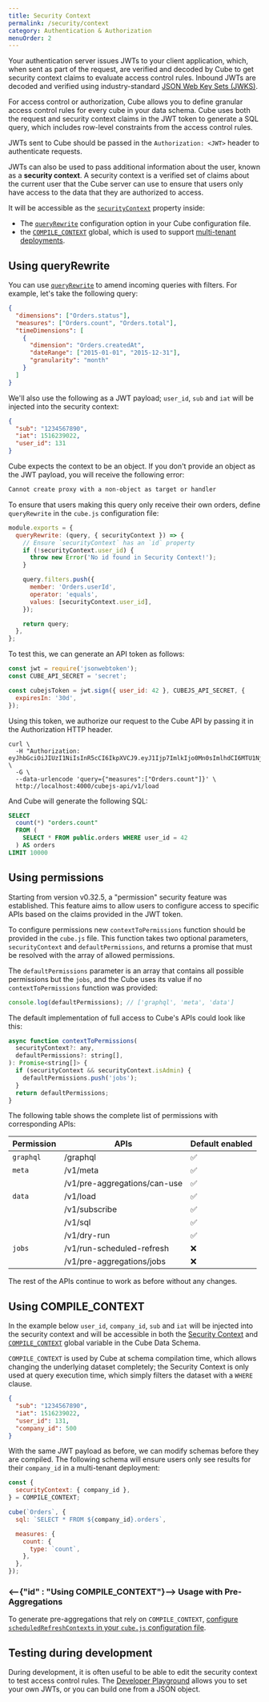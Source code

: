 ```yaml
---
title: Security Context
permalink: /security/context
category: Authentication & Authorization
menuOrder: 2
---
```


Your authentication server issues JWTs to your client application, which, when
sent as part of the request, are verified and decoded by Cube to get security
context claims to evaluate access control rules. Inbound JWTs are decoded and
verified using industry-standard [JSON Web Key Sets (JWKS)][link-auth0-jwks].

For access control or authorization, Cube allows you to define granular access
control rules for every cube in your data schema. Cube uses both the request and
security context claims in the JWT token to generate a SQL query, which includes
row-level constraints from the access control rules.

JWTs sent to Cube should be passed in the `Authorization: <JWT>` header to
authenticate requests.

JWTs can also be used to pass additional information about the user, known as a
**security context**. A security context is a verified set of claims about the
current user that the Cube server can use to ensure that users only have access
to the data that they are authorized to access.

It will be accessible as the [`securityContext`][ref-config-sec-ctx] property
inside:

- The [`queryRewrite`][ref-config-queryrewrite] configuration option in your
  Cube configuration file.
- the [`COMPILE_CONTEXT`][ref-cubes-compile-ctx] global, which is used to
  support [multi-tenant deployments][link-multitenancy].

## Using queryRewrite

You can use [`queryRewrite`][ref-config-queryrewrite] to amend incoming queries
with filters. For example, let's take the following query:

```json
{
  "dimensions": ["Orders.status"],
  "measures": ["Orders.count", "Orders.total"],
  "timeDimensions": [
    {
      "dimension": "Orders.createdAt",
      "dateRange": ["2015-01-01", "2015-12-31"],
      "granularity": "month"
    }
  ]
}
```

We'll also use the following as a JWT payload; `user_id`, `sub` and `iat` will
be injected into the security context:

```json
{
  "sub": "1234567890",
  "iat": 1516239022,
  "user_id": 131
}
```

<WarningBox>

Cube expects the context to be an object. If you don't provide an object as the
JWT payload, you will receive the following error:

```bash
Cannot create proxy with a non-object as target or handler
```

</WarningBox>

To ensure that users making this query only receive their own orders, define
`queryRewrite` in the `cube.js` configuration file:

```javascript
module.exports = {
  queryRewrite: (query, { securityContext }) => {
    // Ensure `securityContext` has an `id` property
    if (!securityContext.user_id) {
      throw new Error('No id found in Security Context!');
    }

    query.filters.push({
      member: 'Orders.userId',
      operator: 'equals',
      values: [securityContext.user_id],
    });

    return query;
  },
};
```

To test this, we can generate an API token as follows:

```javascript
const jwt = require('jsonwebtoken');
const CUBE_API_SECRET = 'secret';

const cubejsToken = jwt.sign({ user_id: 42 }, CUBEJS_API_SECRET, {
  expiresIn: '30d',
});
```

Using this token, we authorize our request to the Cube API by passing it in the
Authorization HTTP header.

```bash{outputLines: 2-5}
curl \
  -H "Authorization: eyJhbGciOiJIUzI1NiIsInR5cCI6IkpXVCJ9.eyJ1Ijp7ImlkIjo0Mn0sImlhdCI6MTU1NjAyNTM1MiwiZXhwIjoxNTU4NjE3MzUyfQ._8QBL6nip6SkIrFzZzGq2nSF8URhl5BSSSGZYp7IJZ4" \
  -G \
  --data-urlencode 'query={"measures":["Orders.count"]}' \
  http://localhost:4000/cubejs-api/v1/load
```

And Cube will generate the following SQL:

```sql
SELECT
  count(*) "orders.count"
  FROM (
    SELECT * FROM public.orders WHERE user_id = 42
  ) AS orders
LIMIT 10000
```

## Using permissions

Starting from version v0.32.5, a "permission" security feature was established.
This feature aims to allow users to configure access to specific APIs based on
the claims provided in the JWT token.

To configure permissions new `contextToPermissions` function should be provided
in the `cube.js` file. This function takes two optional parameters,
`securityContext` and `defaultPermissions`, and returns a promise that must be
resolved with the array of allowed permissions.

The `defaultPermissions` parameter is an array that contains all possible
permissions but the `jobs`, and the Cube uses its value if no
`contextToPermissions` function was provided:

```javascript
console.log(defaultPermissions); // ['graphql', 'meta', 'data']
```

The default implementation of full access to Cube's APIs could look like this:

```javascript
async function contextToPermissions(
  securityContext?: any,
  defaultPermissions?: string[],
): Promise<string[]> {
  if (securityContext && securityContext.isAdmin) {
    defaultPermissions.push('jobs');
  }
  return defaultPermissions;
}
```

The following table shows the complete list of permissions with corresponding
APIs:

| Permission | APIs                          | Default enabled |
| ---------- | ----------------------------- | --------------- |
| `graphql`  | /graphql                      | ✅              |
| `meta`     | /v1/meta                      | ✅              |
|            | /v1/pre-aggregations/can-use  | ✅              |
| `data`     | /v1/load                      | ✅              |
|            | /v1/subscribe                 | ✅              |
|            | /v1/sql                       | ✅              |
|            | /v1/dry-run                   | ✅              |
| `jobs`     | /v1/run-scheduled-refresh     | ❌              |
|            | /v1/pre-aggregations/jobs     | ❌              |

The rest of the APIs continue to work as before without any changes.

## Using COMPILE_CONTEXT

In the example below `user_id`, `company_id`, `sub` and `iat` will be injected
into the security context and will be accessible in both the [Security
Context][ref-schema-sec-ctx] and [`COMPILE_CONTEXT`][ref-cubes-compile-ctx]
global variable in the Cube Data Schema.

<InfoBox>

`COMPILE_CONTEXT` is used by Cube at schema compilation time, which allows
changing the underlying dataset completely; the Security Context is only used at
query execution time, which simply filters the dataset with a `WHERE` clause.

</InfoBox>

```json
{
  "sub": "1234567890",
  "iat": 1516239022,
  "user_id": 131,
  "company_id": 500
}
```

With the same JWT payload as before, we can modify schemas before they are
compiled. The following schema will ensure users only see results for their
`company_id` in a multi-tenant deployment:

```javascript
const {
  securityContext: { company_id },
} = COMPILE_CONTEXT;

cube(`Orders`, {
  sql: `SELECT * FROM ${company_id}.orders`,

  measures: {
    count: {
      type: `count`,
    },
  },
});
```

### <--{"id" : "Using COMPILE_CONTEXT"}--> Usage with Pre-Aggregations

To generate pre-aggregations that rely on `COMPILE_CONTEXT`, [configure
`scheduledRefreshContexts` in your `cube.js` configuration
file][ref-config-sched-refresh].

## Testing during development

During development, it is often useful to be able to edit the security context
to test access control rules. The [Developer
Playground][ref-devtools-playground] allows you to set your own JWTs, or you can
build one from a JSON object.

[link-auth0-jwks]:
  https://auth0.com/docs/tokens/json-web-tokens/json-web-key-sets
[link-multitenancy]: /config/multitenancy
[ref-config-queryrewrite]: /config#query-rewrite
[ref-config-sched-refresh]: /config#scheduled-refresh-contexts
[ref-config-sec-ctx]: /config#security-context
[ref-schema-sec-ctx]: /schema/reference/cube#security-context
[ref-cubes-compile-ctx]: https://cube.dev/docs/cube#compile-context
[ref-devtools-playground]:
  /dev-tools/dev-playground#editing-the-security-context
